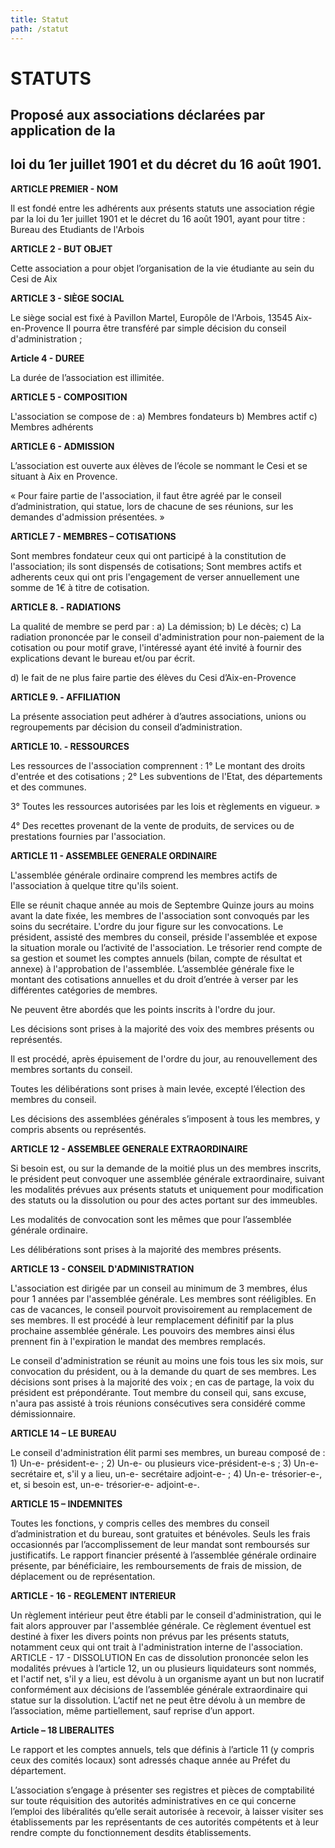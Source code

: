 ```yaml
---
title: Statut
path: /statut
---
```

# **STATUTS**

## Proposé aux associations déclarées par application de la

## loi du 1er juillet 1901 et du décret du 16 août 1901.

**ARTICLE PREMIER - NOM** 

Il est fondé entre les adhérents aux présents statuts une association régie par la loi du 1er juillet 1901 et le décret du 16 août 1901, ayant pour titre : Bureau des Etudiants de l'Arbois 

**ARTICLE 2 - BUT OBJET** 

Cette association a pour objet l’organisation de la vie étudiante au sein du Cesi de Aix 

**ARTICLE 3 - SIÈGE SOCIAL** 

Le siège social est fixé à Pavillon Martel, Europôle de l'Arbois, 13545 Aix-en-Provence Il pourra être transféré par simple décision du conseil d'administration ; 

**Article 4 - DUREE**

La durée de l’association est illimitée. 

**ARTICLE 5 - COMPOSITION** 

L'association se compose de : a) Membres fondateurs b) Membres actif c) Membres adhérents 

**ARTICLE 6 - ADMISSION**

L’association est ouverte aux élèves de l’école se nommant le Cesi et se situant à Aix en Provence.

« Pour faire partie de l'association, il faut être agréé par le conseil d’administration, qui statue, lors de chacune de ses réunions, sur les demandes d'admission présentées. »

**ARTICLE 7 - MEMBRES – COTISATIONS**

Sont membres fondateur ceux qui ont participé à la constitution de l'association; ils sont dispensés de cotisations; Sont membres actifs et adherents ceux qui ont pris l'engagement de verser annuellement une somme de 1€ à titre de cotisation.

**ARTICLE 8. - RADIATIONS** 

La qualité de membre se perd par : a) La démission; b) Le décès; c) La radiation prononcée par le conseil d'administration pour non-paiement de la cotisation ou pour motif grave, l'intéressé ayant été invité à fournir des explications devant le bureau et/ou par écrit.

d) le fait de ne plus faire partie des élèves du Cesi d’Aix-en-Provence

**ARTICLE 9. - AFFILIATION**

La présente association peut adhérer à d’autres associations, unions ou regroupements par décision du conseil d’administration.

**ARTICLE 10. - RESSOURCES** 

Les ressources de l'association comprennent : 1° Le montant des droits d'entrée et des cotisations ; 2° Les subventions de l'Etat, des départements et des communes.

3° Toutes les ressources autorisées par les lois et règlements en vigueur. »

4° Des recettes provenant de la vente de produits, de services ou de prestations fournies par l'association. 

**ARTICLE 11 - ASSEMBLEE GENERALE ORDINAIRE** 

L'assemblée générale ordinaire comprend les membres actifs de l'association à quelque titre qu'ils soient.

Elle se réunit chaque année au mois de Septembre Quinze jours au moins avant la date fixée, les membres de l'association sont convoqués par les soins du secrétaire. L'ordre du jour figure sur les convocations. Le président, assisté des membres du conseil, préside l'assemblée et expose la situation morale ou l’activité de l'association. Le trésorier rend compte de sa gestion et soumet les comptes annuels (bilan, compte de résultat et annexe) à l'approbation de l'assemblée. L’assemblée générale fixe le montant des cotisations annuelles et du droit d’entrée à verser par les différentes catégories de membres.

Ne peuvent être abordés que les points inscrits à l'ordre du jour.

Les décisions sont prises à la majorité des voix des membres présents ou représentés.

Il est procédé, après épuisement de l'ordre du jour, au renouvellement des membres sortants du conseil.

Toutes les délibérations sont prises à main levée, excepté l’élection des membres du conseil.

Les décisions des assemblées générales s’imposent à tous les membres, y compris absents ou représentés. 

**ARTICLE 12 - ASSEMBLEE GENERALE EXTRAORDINAIRE** 

Si besoin est, ou sur la demande de la moitié plus un des membres inscrits, le président peut convoquer une assemblée générale extraordinaire, suivant les modalités prévues aux présents statuts et uniquement pour modification des statuts ou la dissolution ou pour des actes portant sur des immeubles.

Les modalités de convocation sont les mêmes que pour l’assemblée générale ordinaire.

Les délibérations sont prises à la majorité des membres présents.

**ARTICLE 13 - CONSEIL D'ADMINISTRATION**

L'association est dirigée par un conseil au minimum de 3 membres, élus pour 1 années par l'assemblée générale. Les membres sont rééligibles. En cas de vacances, le conseil pourvoit provisoirement au remplacement de ses membres. Il est procédé à leur remplacement définitif par la plus prochaine assemblée générale. Les pouvoirs des membres ainsi élus prennent fin à l'expiration le mandat des membres remplacés.

Le conseil d'administration se réunit au moins une fois tous les six mois, sur convocation du président, ou à la demande du quart de ses membres. Les décisions sont prises à la majorité des voix ; en cas de partage, la voix du président est prépondérante. Tout membre du conseil qui, sans excuse, n'aura pas assisté à trois réunions consécutives sera considéré comme démissionnaire.

**ARTICLE 14 – LE BUREAU**

Le conseil d'administration élit parmi ses membres, un bureau composé de : 1) Un-e- président-e- ; 2) Un-e- ou plusieurs vice-président-e-s ; 3) Un-e- secrétaire et, s'il y a lieu, un-e- secrétaire adjoint-e- ; 4) Un-e- trésorier-e-, et, si besoin est, un-e- trésorier-e- adjoint-e-.

**ARTICLE 15 – INDEMNITES**

Toutes les fonctions, y compris celles des membres du conseil d’administration et du bureau, sont gratuites et bénévoles. Seuls les frais occasionnés par l’accomplissement de leur mandat sont remboursés sur justificatifs. Le rapport financier présenté à l’assemblée générale ordinaire présente, par bénéficiaire, les remboursements de frais de mission, de déplacement ou de représentation.

**ARTICLE - 16 - REGLEMENT INTERIEUR** 

Un règlement intérieur peut être établi par le conseil d'administration, qui le fait alors approuver par l'assemblée générale. Ce règlement éventuel est destiné à fixer les divers points non prévus par les présents statuts, notamment ceux qui ont trait à l'administration interne de l'association. ARTICLE - 17 - DISSOLUTION En cas de dissolution prononcée selon les modalités prévues à l’article 12, un ou plusieurs liquidateurs sont nommés, et l'actif net, s'il y a lieu, est dévolu à un organisme ayant un but non lucratif conformément aux décisions de l’assemblée générale extraordinaire qui statue sur la dissolution. L’actif net ne peut être dévolu à un membre de l’association, même partiellement, sauf reprise d’un apport.

**Article – 18 LIBERALITES**

Le rapport et les comptes annuels, tels que définis à l’article 11 (y compris ceux des comités locaux) sont adressés chaque année au Préfet du département.

L’association s’engage à présenter ses registres et pièces de comptabilité sur toute réquisition des autorités administratives en ce qui concerne l’emploi des libéralités qu’elle serait autorisée à recevoir, à laisser visiter ses établissements par les représentants de ces autorités compétents et à leur rendre compte du fonctionnement desdits établissements.

